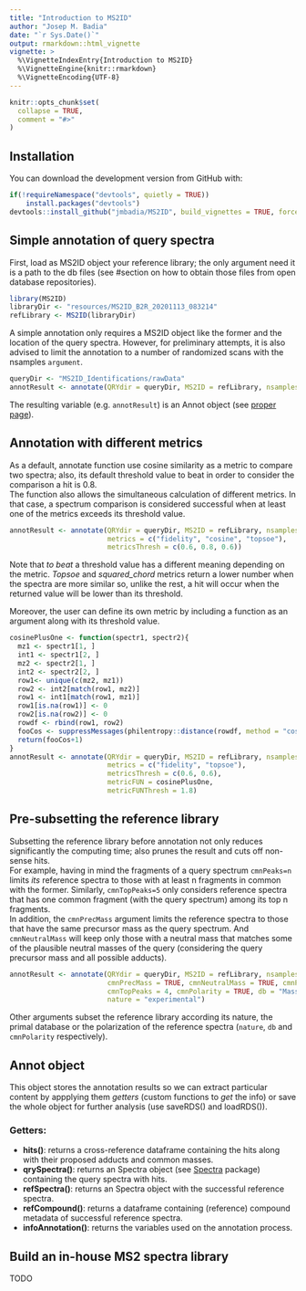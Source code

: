 ```yaml
---
title: "Introduction to MS2ID"
author: "Josep M. Badia"
date: "`r Sys.Date()`"
output: rmarkdown::html_vignette
vignette: >
  %\VignetteIndexEntry{Introduction to MS2ID}
  %\VignetteEngine{knitr::rmarkdown}
  %\VignetteEncoding{UTF-8}
---
```


```r
knitr::opts_chunk$set(
  collapse = TRUE,
  comment = "#>"
)
```

## Installation

You can download the development version from GitHub with:

```r
if(!requireNamespace("devtools", quietly = TRUE))
    install.packages("devtools")
devtools::install_github("jmbadia/MS2ID", build_vignettes = TRUE, force=T)
```

## Simple annotation of query spectra
First, load as MS2ID object your reference library; the only argument need it is a path to the db files (see #section on how to obtain those files from open database repositories).
```r
library(MS2ID)
libraryDir <- "resources/MS2ID_B2R_20201113_083214"
refLibrary <- MS2ID(libraryDir)
```

A simple annotation only requires a MS2ID object like the former and the location of the query spectra. However, for preliminary attempts, it is also advised to limit the annotation to a number of randomized scans with the nsamples `argument`.
```r
queryDir <- "MS2ID_Identifications/rawData"
annotResult <- annotate(QRYdir = queryDir, MS2ID = refLibrary, nsamples = 100)
```

The resulting variable (e.g. `annotResult`) is an Annot object (see [proper page](results.html)).

## Annotation with different metrics
As a default, annotate function use cosine similarity as a metric to compare two spectra; also, its default threshold value to beat in order to consider the comparison a hit is 0.8.  
The function also allows the simultaneous calculation of different metrics. In that case, a spectrum comparison is considered successful when at least one of the metrics exceeds its threshold value.
```r
annotResult <- annotate(QRYdir = queryDir, MS2ID = refLibrary, nsamples = 100,
                        metrics = c("fidelity", "cosine", "topsoe"),
                        metricsThresh = c(0.6, 0.8, 0.6))
```
Note that *to beat* a threshold value has a different meaning depending on the metric. *Topsoe* and *squared_chord* metrics return a lower number when the spectra are more similar so, unlike the rest, a hit will occur when the returned value will be lower than its threshold. 

Moreover, the user can define its own metric by including a function as an argument along with its threshold value.
```r
cosinePlusOne <- function(spectr1, spectr2){
  mz1 <- spectr1[1, ]
  int1 <- spectr1[2, ]
  mz2 <- spectr2[1, ]
  int2 <- spectr2[2, ]
  row1<- unique(c(mz2, mz1))
  row2 <- int2[match(row1, mz2)]
  row1 <- int1[match(row1, mz1)]
  row1[is.na(row1)] <- 0
  row2[is.na(row2)] <- 0
  rowdf <- rbind(row1, row2)
  fooCos <- suppressMessages(philentropy::distance(rowdf, method = "cosine"))
  return(fooCos+1)
}
annotResult <- annotate(QRYdir = queryDir, MS2ID = refLibrary, nsamples=100,
                        metrics = c("fidelity", "topsoe"), 
                        metricsThresh = c(0.6, 0.6),
                        metricFUN = cosinePlusOne, 
                        metricFUNThresh = 1.8)
```

## Pre-subsetting the reference library
Subsetting the reference library before annotation not only reduces significantly the computing time; also prunes the result and cuts off non-sense hits.  
For example, having in mind the fragments of a query spectrum `cmnPeaks=n` limits *its* reference spectra to those with at least n fragments in common with the former. Similarly, `cmnTopPeaks=5` only considers reference spectra that has one common fragment (with the query spectrum) among its top n fragments.  
In addition, the `cmnPrecMass` argument limits the reference spectra to those that have the same precursor mass as the query spectrum. And `cmnNeutralMass` will keep only those with a neutral mass that matches some of the plausible neutral masses of the query (considering the query precursor mass and all possible adducts).
```r
annotResult <- annotate(QRYdir = queryDir, MS2ID = refLibrary, nsamples = 100,
                        cmnPrecMass = TRUE, cmnNeutralMass = TRUE, cmnPeaks = 2,
                        cmnTopPeaks = 4, cmnPolarity = TRUE, db = "MassBank",
                        nature = "experimental")
```

Other arguments subset the reference library according its nature, the primal database or the polarization of the reference spectra (`nature`, `db` and `cmnPolarity` respectively).

## Annot object
This object stores the annotation results so we can extract particular content by appplying them *getters* (custom functions to *get* the info) or save the whole object for further analysis (use saveRDS() and loadRDS()).

### Getters:    
* **hits()**: returns a cross-reference dataframe containing the hits along with their proposed adducts and common masses.
* **qrySpectra()**: returns an Spectra object (see [Spectra](https://www.bioconductor.org/packages/release/bioc/html/Spectra.html) package) containing the query spectra with hits.
* **refSpectra()**: returns an Spectra object with the successful reference spectra.
* **refCompound()**: returns a dataframe containing (reference) compound metadata of successful reference spectra.
* **infoAnnotation()**: returns the variables used on the annotation process.

## Build an in-house MS2 spectra library
TODO

